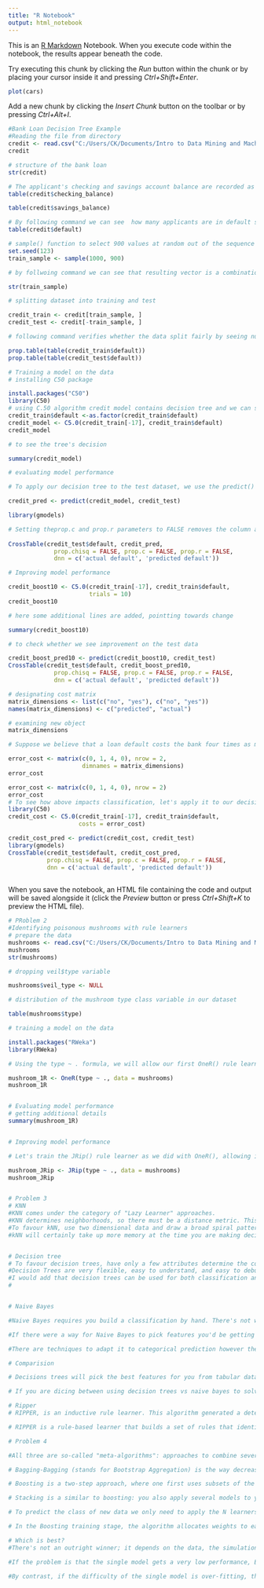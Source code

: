 ---
title: "R Notebook"
output: html_notebook
---

This is an [R Markdown](http://rmarkdown.rstudio.com) Notebook. When you execute code within the notebook, the results appear beneath the code. 

Try executing this chunk by clicking the *Run* button within the chunk or by placing your cursor inside it and pressing *Ctrl+Shift+Enter*. 

```{r}
plot(cars)
```

Add a new chunk by clicking the *Insert Chunk* button on the toolbar or by pressing *Ctrl+Alt+I*.
```{r}
#Bank Loan Decision Tree Example
#Reading the file from directory
credit <- read.csv("C:/Users/CK/Documents/Intro to Data Mining and Machine Learning/credit.csv")
credit

# structure of the bank loan
str(credit)

# The applicant's checking and savings account balance are recorded as categorical variables
table(credit$checking_balance)

table(credit$savings_balance)

# By following command we can see  how many applicants are in default state
table(credit$default)

# sample() function to select 900 values at random out of the sequence of integers from 1 to 1000.
set.seed(123)
train_sample <- sample(1000, 900)

# by follwoing command we can see that resulting vector is a combination of random 900 integers

str(train_sample)

# splitting dataset into training and test 

credit_train <- credit[train_sample, ]
credit_test <- credit[-train_sample, ]

# following command verifies whether the data split fairly by seeing number defaults in training and test datasets

prop.table(table(credit_train$default))
prop.table(table(credit_test$default))

# Training a model on the data
# installing C50 package

install.packages("C50")
library(C50)
# using C.50 algorithm credit model contains decision tree and we can see some basic data
credit_train$default <-as.factor(credit_train$default)
credit_model <- C5.0(credit_train[-17], credit_train$default)
credit_model

# to see the tree's decision

summary(credit_model)

# evaluating model performance

# To apply our decision tree to the test dataset, we use the predict() function,as shown in the following line of code

credit_pred <- predict(credit_model, credit_test)

library(gmodels)

# Setting theprop.c and prop.r parameters to FALSE removes the column and row percentages from the table
 
CrossTable(credit_test$default, credit_pred,
             prop.chisq = FALSE, prop.c = FALSE, prop.r = FALSE,
             dnn = c('actual default', 'predicted default'))

# Improving model performance

credit_boost10 <- C5.0(credit_train[-17], credit_train$default,
                       trials = 10)
credit_boost10

# here some additional lines are added, pointting towards change

summary(credit_boost10)

# to check whether we see improvement on the test data

credit_boost_pred10 <- predict(credit_boost10, credit_test)
CrossTable(credit_test$default, credit_boost_pred10,
             prop.chisq = FALSE, prop.c = FALSE, prop.r = FALSE,
             dnn = c('actual default', 'predicted default'))

# designating cost matrix
matrix_dimensions <- list(c("no", "yes"), c("no", "yes"))
names(matrix_dimensions) <- c("predicted", "actual")

# examining new object
matrix_dimensions

# Suppose we believe that a loan default costs the bank four times as much as a missed opportunity Our penalty values could then be defined as

error_cost <- matrix(c(0, 1, 4, 0), nrow = 2,
                     dimnames = matrix_dimensions)
error_cost

error_cost <- matrix(c(0, 1, 4, 0), nrow = 2)
error_cost
# To see how above impacts classification, let's apply it to our decision tree using the costs parameter of the C5.0() function.
library(C50)
credit_cost <- C5.0(credit_train[-17], credit_train$default,
                    costs = error_cost)

credit_cost_pred <- predict(credit_cost, credit_test)
library(gmodels)
CrossTable(credit_test$default, credit_cost_pred,
           prop.chisq = FALSE, prop.c = FALSE, prop.r = FALSE,
           dnn = c('actual default', 'predicted default'))
           
```

When you save the notebook, an HTML file containing the code and output will be saved alongside it (click the *Preview* button or press *Ctrl+Shift+K* to preview the HTML file).
```{r}
# PRoblem 2 
#Identifying poisonous mushrooms with rule learners   
# prepare the data
mushrooms <- read.csv("C:/Users/CK/Documents/Intro to Data Mining and Machine Learning/mushrooms.csv", stringsAsFactors = TRUE)
mushrooms
str(mushrooms)             

# dropping veil$type variable 

mushrooms$veil_type <- NULL

# distribution of the mushroom type class variable in our dataset

table(mushrooms$type)

# training a model on the data

install.packages("RWeka")
library(RWeka)

# Using the type ~ . formula, we will allow our first OneR() rule learner to consider all the possible features in the mushroom data while constructing its rules to predict type

mushroom_1R <- OneR(type ~ ., data = mushrooms)
mushroom_1R


# Evaluating model performance
# getting additional details
summary(mushroom_1R)


# Improving model performance

# Let's train the JRip() rule learner as we did with OneR(), allowing it to choose rules from all the available features

mushroom_JRip <- JRip(type ~ ., data = mushrooms)
mushroom_JRip 



```

```{r}
# Problem 3
# KNN
#KNN comes under the category of "Lazy Learner" approaches.
#KNN determines neighborhoods, so there must be a distance metric. This implies that all features must be numeric. Distance metrics may be effected by varying scales between attributes and also high-dimensional space.
#To favour kNN, use two dimensional data and draw a broad spiral pattern of 1s in a background of 0s, with about equal numbers of 0s or 1s. The right answer is whether you are on a 0 or a 1.
#kNN will certainly take up more memory at the time you are making decisions, as you have to remember all the instances instead of boiling them down into weights and tree rules.


# Decision tree
# To favour decision trees, have only a few attributes determine the correct answer, with all the others useless distractions.
#Decision Trees are very flexible, easy to understand, and easy to debug. They will work with classification problems and regression problems. So if you are trying to predict a categorical value like (red, green, up, down) or if you are trying to predict a continuous value like 2.9, 3.4 etc Decision Trees will handle both problems
#I would add that decision trees can be used for both classification and regression tasks. DT on the other hand predicts a class in the accepted answer would be more specific by describing Classification trees which is technically a subtype of the generic DT concept.
#


# Naive Bayes

#Naive Bayes requires you build a classification by hand. There's not way to just toss a bunch of tabular data at it and have it pick the best features it will use to classify. Picking which features matter is up to you. 

#If there were a way for Naive Bayes to pick features you'd be getting close to using the same techniques that make decision trees work like that. Give this fact that means you may need to combine Naive Bayes with other statistical techniques to help guide you towards what features best classify and that could be using decision trees. Naive bayes will answer as a continuous classifier.

#There are techniques to adapt it to categorical prediction however they will answer in terms of probabilities like (A 90%, B 5%, C 2.5% D 2.5%) Bayes can perform quite well, and it doesn't over fit nearly as much so there is no need to prune or process the network. That makes them simpler algorithms to implement. However, they are harder to debug and understand because it's all probabilities getting multiplied 1000's of times so you have to be careful to test it's doing what you expect. Naive bayes does quite well when the training data doesn't contain all possibilities so it can be very good with low amounts of data. Decision trees work better with lots of data compared to Naive Bayes.

# Comparision

# Decisions trees will pick the best features for you from tabular data. kNN will certainly take up more memory at the time you are making decisions, as you have to remember all the instances instead of boiling them down into weights and tree rules. I would also expect it to take more time at decision time, although there are libraries to attempt to speed this up. Naive Bayes is probably the fastest and smallest. 

# If you are dicing between using decision trees vs naive bayes to solve a problem often times it best to test each one. Build a decision tree and build a naive bayes classifier then have a shoot out using the training and validation data you have. Which ever performs best will more likely perform better in the field. And it's always a good idea to cast each of those against K-nearest neighbor (KNN) predictors because k-nearest has been shown to out perform both of them in some situations, and KNN is a simple algorithm to implement and use. If KNN performs better than the other two go with it.

# Ripper 
# RIPPER, is an inductive rule learner. This algorithm generated a detection model composed of resource rules that was built to detect future examples of malicious executables. This algorithm used libBFD information as features.

# RIPPER is a rule-based learner that builds a set of rules that identify the classes while minimizing the amount of error. The error is defined by the number of training examples misclassified by the rules. 
```
```{r}
# Problem 4

#All three are so-called "meta-algorithms": approaches to combine several machine learning techniques into one predictive model in order to decrease the variance (bagging), bias (boosting) or improving the predictive force (stacking alias ensemble). ---(Reference-https://stats.stackexchange.com/questions/18891/bagging-boosting-and-stacking-in-machine-learning)

# Bagging-Bagging (stands for Bootstrap Aggregation) is the way decrease the variance of your prediction by generating additional data for training from your original dataset using combinations with repetitions to produce multisets of the same cardinality/size as your original data. By increasing the size of your training set you can't improve the model predictive force, but just decrease the variance, narrowly tuning the prediction to expected outcome. (https://stats.stackexchange.com/questions/18891/bagging-boosting-and-stacking-in-machine-learning)

# Boosting is a two-step approach, where one first uses subsets of the original data to produce a series of averagely performing models and then "boosts" their performance by combining them together using a particular cost function (=majority vote). Unlike bagging, in the classical boosting the subset creation is not random and depends upon the performance of the previous models: every new subsets contains the elements that were (likely to be) misclassified by previous models. (Reference-https://stats.stackexchange.com/questions/18891/bagging-boosting-and-stacking-in-machine-learning)

# Stacking is a similar to boosting: you also apply several models to your original data. The difference here is, however, that you don't have just an empirical formula for your weight function, rather you introduce a meta-level and use another model/approach to estimate the input together with outputs of every model to estimate the weights or, in other words, to determine what models perform well and what badly given these input data. (Reference-https://stats.stackexchange.com/questions/18891/bagging-boosting-and-stacking-in-machine-learning)

# To predict the class of new data we only need to apply the N learners to the new observations. In Bagging the result is obtained by averaging the responses of the N learners (or majority vote). However, Boosting assigns a second set of weights, this time for the N classifiers, in order to take a weighted average of their estimates. (Ref-https://quantdare.com/what-is-the-difference-between-bagging-and-boosting/)

# In the Boosting training stage, the algorithm allocates weights to each resulting model. A learner with good a classification result on the training data will be assigned a higher weight than a poor one. So when evaluating a new learner, Boosting needs to keep track of learners' errors, too. ((Ref-https://quantdare.com/what-is-the-difference-between-bagging-and-boosting/))

# Which is best?
#There's not an outright winner; it depends on the data, the simulation and the circumstances.Bagging and Boosting decrease the variance of your single estimate as they combine several estimates from different models. So the result may be a model with higher stability.

#If the problem is that the single model gets a very low performance, Bagging will rarely get a better bias. However, Boosting could generate a combined model with lower errors as it optimises the advantages and reduces pitfalls of the single model.

#By contrast, if the difficulty of the single model is over-fitting, then Bagging is the best option. Boosting for its part doesn't help to avoid over-fitting; in fact, this technique is faced with this problem itself. For this reason, Bagging is effective more often than Boosting. (Ref-https://quantdare.com/what-is-the-difference-between-bagging-and-boosting/)


```

